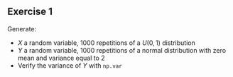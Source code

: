 ::: {.tip}
## Exercise 1

Generate:

* $X$ a random variable, 1000 repetitions of a $U(0,1)$ distribution
* $Y$ a random variable, 1000 repetitions of a normal distribution with zero mean and variance equal to 2
* Verify the variance of $Y$ with `np.var`

:::